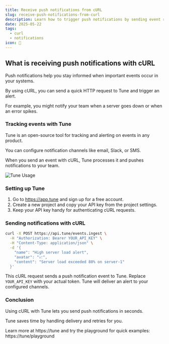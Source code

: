 ```yaml
---
title: Receive push notifications from cURL
slug: receive-push-notifications-from-curl
description: Learn how to trigger push notifications by sending event requests to Tune API using cURL for quick alerts and monitoring.
date: 2025-05-22
tags:
  - curl
  - notifications
icon: 🔔
---
```


## What is receiving push notifications with cURL

Push notifications help you stay informed when important events occur in your systems.

By using cURL, you can send a quick HTTP request to Tune and trigger an alert.

For example, you might notify your team when a server goes down or when an error spikes.

### Tracking events with Tune

Tune is an open-source tool for tracking and alerting on events in any product.

You can configure notification channels like email, Slack, or SMS.

When you send an event with cURL, Tune processes it and pushes notifications to your team.

![Tune Usage](https://tune/images/misc/ops-usage2.jpg)

### Setting up Tune

1. Go to https://app.tune and sign up for a free account.
2. Create a new project and copy your API key from the project settings.
3. Keep your API key handy for authenticating cURL requests.

### Sending notifications with cURL

```bash
curl -X POST https://api.tune/events.ingest \
  -H "Authorization: Bearer YOUR_API_KEY" \
  -H "Content-Type: application/json" \
  -d '{
    "name": "High server load alert",
    "avatar": "📈",
    "content": "Server load exceeded 80% on server-1"
  }'
```

This cURL request sends a push notification event to Tune. Replace `YOUR_API_KEY` with your actual token. Tune will deliver an alert to your configured channels.

### Conclusion

Using cURL with Tune lets you send push notifications in seconds.

Tune saves time by handling delivery and retries for you.

Learn more at https://tune and try the playground for quick examples: https://tune/playground
